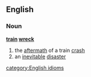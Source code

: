 ==English==
===Noun===
{{wikipedia}}
'''[[train]] [[wreck]]'''
# the [[aftermath]] of a train [[crash]]
# an [[inevitable]] [[disaster]]
[[category:English idioms]]